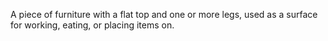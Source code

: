 A piece of furniture with a flat top and one or more legs, used as a surface for working, eating, or
placing items on.
